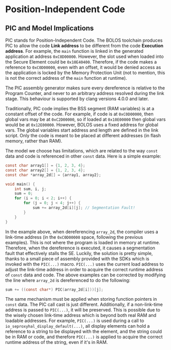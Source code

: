 # Position-Independent Code

## PIC and Model Implications

PIC stands for Position-Independent Code. The BOLOS toolchain produces PIC to allow the code **Link address** to be different from the code **Execution address**. For example, the `main` function is linked in the generated application at address `0xC0D00000`. However, the slot used when loaded into the Secure Element could be `0x10E40400`. Therefore, if the code makes a reference to `0xC0D00000`, even with an offset, it would be denied access as the application is locked by the Memory Protection Unit (not to mention, this is not the correct address of the `main` function at runtime).

The PIC assembly generator makes sure every dereference is relative to the Program Counter, and never to an arbitrary address resolved during the link stage. This behaviour is supported by clang versions 4.0.0 and later.

Traditionally, PIC code implies the BSS segment (RAM variables) is at a constant offset of the code. For example, if code is at `0xC0D00000`, then global vars may be at `0xC2D00000`, so if loaded at `0x10E00000` then global vars would be at `0x12E00000`. However, BOLOS uses a fixed address for global vars. The global variables start address and length are defined in the link script. Only the code is meant to be placed at different addresses (in flash memory, rather than RAM).

The model we choose has limitations, which are related to the way `const` data and code is referenced in other `const` data. Here is a simple example:

``` c copy
const char array1[] = {1, 2, 3, 4};
const char array2[] = {1, 2, 3, 4};
const char *array_2d[] = {array1, array2};

void main() {
    int sum, i, j;
    sum = 0;
    for (i = 0; i < 2; i++) {
        for (j = 0; j < 4; j++) {
            sum += array_2d[i][j]; // Segmentation Fault!
        }
    }
}
```

In the example above, when dereferencing `array_2d`, the compiler uses a link-time address (in the `0xC0D00000` space, following the previous examples). This is not where the program is loaded in memory at runtime. Therefore, when the dereference is executed, it causes a segmentation fault that effectively stalls the SE. Luckily, the solution is pretty simple, thanks to a small piece of assembly provided with the SDKs which is invoked with the `PIC(...)` macro. `PIC(...)` uses the current load address to adjust the link-time address in order to acquire the correct runtime address of `const` data and code. The above examples can be corrected by modifying the line where `array_2d` is dereferenced to do the following:

``` c copy
sum += ((const char*) PIC(array_2d[i]))[j];
```

The same mechanism must be applied when storing function pointers in `const` data. The PIC call cast is just different. Additionally, if a non-link-time address is passed to `PIC(...)`, it will be preserved. This is possible due to the wisely chosen link-time address which is beyond both real RAM and loadable addresses. For example, `PIC(...)` is used during a call to `io_seproxyhal_display_default(...)`, all display elements can hold a reference to a string to be displayed with the element, and the string could be in RAM or code, and therefore `PIC(...)` is applied to acquire the correct runtime address of the string, even if it's in RAM.

